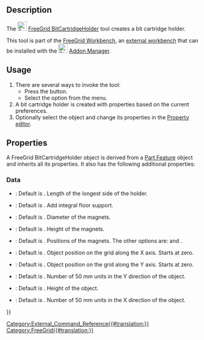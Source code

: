 <languages/>
<translate>

<!--T:1-->
{{Docnav
|[[FreeGrid_StorageBox|StorageBox]]
|[[FreeGrid_StorageGrid|StorageGrid]]
|[[FreeGrid_Workbench|FreeGrid]]
|IconL=FreeGrid_StorageBox.svg
|IconR=FreeGrid_StorageGrid.svg
|IconC=FreeGridWorkbench.svg
}}

<!--T:2-->
{{GuiCommand
|Name=FreeGrid BitCartridgeHolder
|MenuLocation=FreeeGrid → Bit cartridge holder
|Workbenches=[[FreeGrid_Workbench|FreeGrid]]
|Version=
|SeeAlso=
}}

==Description== <!--T:3-->

<!--T:4-->
The [[Image:FreeGrid_BitCartridgeHolder.svg|24px]] [[FreeGrid_BitCartridgeHolder|FreeGrid BitCartridgeHolder]] tool creates a bit cartridge holder.

<!--T:5-->
This tool is part of the [[FreeGrid_Workbench|FreeGrid Workbench]], an [[External_workbenches|external workbench]] that can be installed with the [[Image:Std_AddonMgr.svg|24px]] [[Std_AddonMgr|Addon Manager]].

==Usage== <!--T:6-->

<!--T:7-->
# There are several ways to invoke the tool:
#* Press the {{Button|[[Image:FreeGrid_BitCartridgeHolder.svg|16px]] [[FreeGrid_BitCartridgeHolder|Bit cartridge holder]]}} button.
#* Select the {{MenuCommand|FreeGrid → [[Image:FreeGrid_BitCartridgeHolder.svg|16px]] Bit cartridge holder}} option from the menu.
# A bit cartridge holder is created with properties based on the current preferences.
# Optionally select the object and change its properties in the [[Property_editor|Property editor]].

==Properties== <!--T:8-->

<!--T:9-->
A FreeGrid BitCartridgeHolder object is derived from a [[Part_Feature|Part Feature]] object and inherits all its properties. It also has the following additional properties:

===Data=== <!--T:10-->

<!--T:11-->
{{Properties_Title|Bit Cartridge Holder features}}

<!--T:12-->
* {{PropertyData|Side Length|Length}}: Default is {{value|15.0 mm}}. Length of the longest side of the holder.

<!--T:13-->
{{Properties_Title|Box features}}

<!--T:14-->
* {{PropertyData|Floor Support|Bool}}: Default is {{TRUE}}. Add integral floor support.

<!--T:15-->
{{Properties_Title|Magnet mount}}

<!--T:16-->
* {{PropertyData|Magnet Diameter|Length}}: Default is {{Value|6 mm}}. Diameter of the magnets.
* {{PropertyData|Magnet Height|Length}}: Default is {{Value|2 mm}}. Height of the magnets.
* {{PropertyData|Magnet Option|Enumeration}}: Default is {{Value|allIntersections}}. Positions of the magnets. The other options are: {{Value|cornersOny}} and {{Value|noMagnets}}.

<!--T:17-->
{{Properties_Title|Position on grid}}

<!--T:18-->
* {{PropertyData|Position X|IntegerConstraint}}: Default is {{Value|0}}. Object position on the grid along the X axis. Starts at zero.
* {{PropertyData|Position Y|IntegerConstraint}}: Default is {{Value|0}}. Object position on the grid along the Y axis. Starts at zero.

<!--T:19-->
{{Properties_Title|Size}}

<!--T:20-->
* {{PropertyData|Depth|IntegerConstraint}}: Default is {{Value|1}}. Number of 50 mm units in the Y direction of the object.
* {{PropertyData|Height|Length}}: Default is {{Value|50 mm}}. Height of the object.
* {{PropertyData|Width|IntegerConstraint}}: Default is {{Value|1}}. Number of 50 mm units in the X direction of the object.


<!--T:21-->
{{Docnav
|[[FreeGrid_StorageBox|StorageBox]]
|[[FreeGrid_StorageGrid|BitCartridgeHolder]]
|[[FreeGrid_Workbench|FreeGrid]]
|IconL=FreeGrid_StorageBox.svg
|IconR=FreeGrid_StorageGrid.svg
|IconC=FreeGridWorkbench.svg
}}

</translate>
[[Category:External_Command_Reference{{#translation:}}]]
[[Category:FreeGrid{{#translation:}}]]
{{Userdocnavi{{#translation:}}}}